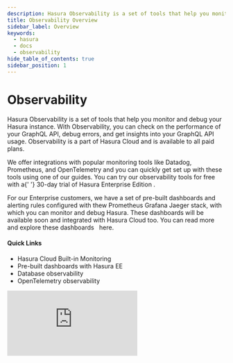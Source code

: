 ```yaml
---
description: Hasura Observability is a set of tools that help you monitor and debug your GraphQL API
title: Observability Overview
sidebar_label: Overview
keywords:
  - hasura
  - docs
  - observability
hide_table_of_contents: true
sidebar_position: 1
---
```



# <Observability /> Observability

<ProductBadge free pro ee self />

<div className="overview-header">
  <div className="overview-text">
    <p>
      Hasura Observability is a set of tools that help you monitor and debug your Hasura instance. With Observability,
      you can check on the performance of your GraphQL API, debug errors, and get insights into your GraphQL API usage.
      Observability is a part of Hasura Cloud and is available to all paid plans.
    </p>
    <p>
      We offer integrations with popular monitoring tools like Datadog, Prometheus, and OpenTelemetry and you can
      quickly get set up with these tools using one of our guides. You can try our observability tools for free with a{' '}
      <VersionedLink to="/enterprise/try-hasura-enterprise-edition/">
        30-day trial of Hasura Enterprise Edition
      </VersionedLink>
      .
    </p>
    <p>
      For our Enterprise customers, we have a set of pre-built dashboards and alerting rules configured with thew
      Prometheus Grafana Jaeger stack, with which you can monitor and debug Hasura. These dashboards will be available
      soon and integrated with Hasura Cloud too. You can read more and explore these dashboards &nbsp;
      <VersionedLink to="/observability/enterprise-edition/prometheus/pre-built-dashboards/">here</VersionedLink>.
    </p>
    <h4>Quick Links</h4>
    <ul>
      <li>
        <VersionedLink to="/observability/cloud-monitoring/index/">Hasura Cloud Built-in Monitoring</VersionedLink>
      </li>
      <li>
        <VersionedLink to="/observability/enterprise-edition/prometheus/pre-built-dashboards">
          Pre-built dashboards with Hasura EE
        </VersionedLink>
      </li>
      <li>
        <VersionedLink to="/observability/db-observability/">Database observability</VersionedLink>
      </li>
      <li>
        <VersionedLink to="/observability/opentelemetry/">OpenTelemetry observability</VersionedLink>
      </li>
    </ul>
  </div>
  <iframe
    src="https://www.youtube.com/embed/Y9-43_KcoGY"
    frameBorder="0"
    allow="accelerometer; autoplay; encrypted-media; gyroscope; picture-in-picture"
    allowFullScreen
  />
</div>

## Using Observability

<div className="overview-gallery">
  <VersionedLink to="/observability/opentelemetry/">
    <div className="card">
      <h3>OpenTelemetry</h3>
      <p>Connect your Hasura Cloud project to OpenTelemetry-compliant services.</p>
    </div>
  </VersionedLink>
  <VersionedLink to="/observability/cloud/prometheus/">
    <div className="card">
      <h3>Prometheus</h3>
      <p>Connect your Hasura Cloud project to Prometheus.</p>
    </div>
  </VersionedLink>
  <VersionedLink to="/observability/cloud/datadog">
    <div className="card">
      <h3>Datadog</h3>
      <p>Connect your Hasura Cloud project to Datadog.</p>
    </div>
  </VersionedLink>
</div>
